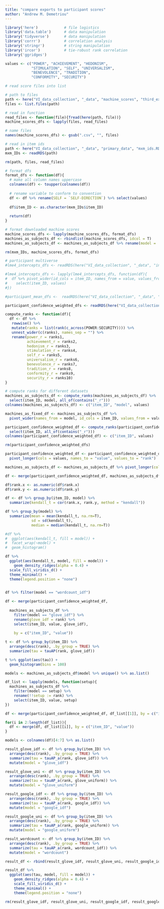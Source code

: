 ```yaml
---
title: "compare exports to participant scores"
author: "Andrew M. Demetriou"
---
```


```r
library('here')            # file logistics
library('data.table')      # data manipulation
library('tidyverse')       # data manipulation
library('corrr')           # correlation analysis
library('stringr')         # string manipulation
library('ircor')           # tie-robust rank correlation
library('ggridges')

values <- c("POWER", "ACHIEVEMENT", "HEDONISM",  
            "STIMULATION", "SELF", "UNIVERSALISM", 
            "BENEVOLENCE", "TRADITION",  
            "CONFORMITY", "SECURITY")
```

```r
# read score files into list

# path to files
path <- here("VI_data_collection", "_data", "machine_scores", "third_export")
files <- list.files(path)

# read in function
read_files <- function(file){fread(here(path, file))}
machine_scores_dfs <- lapply(files, read_files)

# name files
names(machine_scores_dfs) <- gsub(".csv", "", files)

# read in item ids
path <- here("VI_data_collection", "_data", "primary_data", "mxm_ids.RDS")
mxm_IDs <- readRDS(path)

rm(path, files, read_files)
```

```r
# format dfs
format_dfs <- function(df){
  # make all column names uppercase
  colnames(df) <- toupper(colnames(df))
  
  # rename variable to conform to convention
  df <- df %>% rename(SELF = `SELF-DIRECTION`) %>% select(values)
  
  df$item_ID <- as.character(mxm_IDs$item_ID)
  
  return(df)
}
```

```r
# format downloaded machine scores
machine_scores_dfs <- lapply(machine_scores_dfs, format_dfs)
machines_as_subjects_df <- rbindlist(machine_scores_dfs, idcol = T)
machines_as_subjects_df <- machines_as_subjects_df %>% rename(model = .id)

rm(mxm_IDs, machine_scores_dfs, format_dfs)
```

```r
# participant multiverse
#lme4_intercepts_dfs <- readRDS(here("VI_data_collection", "_data", "intermediary_data", "participant_lme4_item_intercept_dfs.RDS"))

#lme4_intercepts_dfs <- lapply(lme4_intercepts_dfs, function(df){
#  df %>% pivot_wider(id_cols = item_ID, names_from = value, values_from = intercept) %>%
#    select(item_ID, values)
#})

#participant_mean_dfs <-  readRDS(here("VI_data_collection", "_data", "intermediary_data", "participant_mean_dfs.RDS"))

participant_confidence_weighted_dfs <- readRDS(here("VI_data_collection", "_data", "intermediary_data", "participant_confidence_weighted_dfs.RDS"))
```

```r
compute_ranks <- function(df){
  df <- df %>%
   rowwise() %>% 
   mutate(ranks = list(rank(c_across(POWER:SECURITY)))) %>%
   unnest_wider(c(ranks), names_sep = "") %>%
   rename(power_r = ranks1, 
          achievement_r = ranks2, 
          hedonism_r = ranks3, 
          stimulation_r = ranks4, 
          self_r = ranks5, 
          universalism_r = ranks6, 
          benevolence_r = ranks7,
          tradition_r = ranks8, 
          conformity_r = ranks9, 
          security_r = ranks10)
}
```

```r
# compute ranks for different datasets
machines_as_subjects_df <- compute_ranks(machines_as_subjects_df) %>%
  select(item_ID, model, all_of(contains("_r")))
colnames(machines_as_subjects_df) <- c("item_ID", "model", values)

machines_as_fixed_df <- machines_as_subjects_df %>% 
  pivot_wider(names_from = model, id_cols = item_ID, values_from = values)

participant_confidence_weighted_df <- compute_ranks(participant_confidence_weighted_dfs[[1]]) %>%
  select(item_ID, all_of(contains("_r")))
colnames(participant_confidence_weighted_df) <- c("item_ID", values)

rm(participant_confidence_weighted_dfs)
```

```r
participant_confidence_weighted_df <- participant_confidence_weighted_df %>%
  pivot_longer(cols = values, names_to = "value", values_to = "rank")

machines_as_subjects_df <- machines_as_subjects_df %>% pivot_longer(cols = values, names_to = "value", values_to = "rank")
```

```r
df <- merge(participant_confidence_weighted_df, machines_as_subjects_df, by = c("item_ID", "value"))

df$rank.x <- as.numeric(df$rank.x)
df$rank.y <- as.numeric(df$rank.y)
```

```r
df <- df %>% group_by(item_ID, model) %>%
  summarize(kendall_t = cor(rank.x, rank.y, method = "kendall"))
```

```r
df %>% group_by(model) %>%
  summarize(mean = mean(kendall_t, na.rm=T), 
            sd = sd(kendall_t), 
            median = median(kendall_t, na.rm=T))

#df %>%
#  ggplot(aes(kendall_t, fill = model)) +
#  facet_wrap(~model) +
#  geom_histogram()
```

```r
df %>%
  ggplot(aes(kendall_t, model, fill = model)) +
    geom_density_ridges(alpha = 0.4) +
  scale_fill_viridis_d() +
  theme_minimal() +
  theme(legend.position = "none")
  
```


```r
df %>% filter(model == "wordcount_idf")
```

```r
df <- merge(participant_confidence_weighted_df, 
  
  machines_as_subjects_df %>% 
    filter(model == "glove_idf") %>%
    rename(glove_idf = rank) %>% 
    select(item_ID, value, glove_idf), 
  
    by = c("item_ID", "value"))
```

```r
t <- df %>% group_by(item_ID) %>%
  arrange(desc(rank), .by_group = TRUE) %>%
  summarize(tau = tauAP(rank, glove_idf))
```

```r
t %>% ggplot(aes(tau)) +
  geom_histogram(bins = 100)
```

```r
models <- machines_as_subjects_df$model %>% unique() %>% as.list()

df_list <- lapply(models, function(setup){
  machines_as_subjects_df %>% 
    filter(model == setup) %>%
    rename(!!setup := rank) %>%
    select(item_ID, value, setup)
})
```
```r
df <- merge(participant_confidence_weighted_df, df_list[[1]], by = c("item_ID", "value"))

for(i in 2:length(df_list)){
  df <- merge(df, df_list[[i]], by = c("item_ID", "value"))
}
```

```r
models <- colnames(df)[4:7] %>% as.list()

result_glove_idf <- df %>% group_by(item_ID) %>%
  arrange(desc(rank), .by_group = TRUE) %>%
  summarize(tau = tauAP_a(rank, glove_idf)) %>%
  mutate(model = "glove_idf")

result_glove_uni <- df %>% group_by(item_ID) %>%
  arrange(desc(rank), .by_group = TRUE) %>%
  summarize(tau = tauAP_a(rank, glove_uniform)) %>%
  mutate(model = "glove_uniform")

result_google_idf <- df %>% group_by(item_ID) %>%
  arrange(desc(rank), .by_group = TRUE) %>%
  summarize(tau = tauAP_a(rank, google_idf)) %>%
  mutate(model = "google_idf")

result_google_uni <- df %>% group_by(item_ID) %>%
  arrange(desc(rank), .by_group = TRUE) %>%
  summarize(tau = tauAP_a(rank, google_uniform)) %>%
  mutate(model = "google_uniform")

result_wordcount <- df %>% group_by(item_ID) %>%
  arrange(desc(rank), .by_group = TRUE) %>%
  summarize(tau = tauAP_a(rank, wordcount_idf)) %>%
  mutate(model = "wordcount")

result_df <- rbind(result_glove_idf, result_glove_uni, result_google_idf, result_google_uni, result_wordcount)

result_df %>%
  ggplot(aes(tau, model, fill = model)) +
    geom_density_ridges(alpha = 0.4) +
    scale_fill_viridis_d() +
    theme_minimal() +
    theme(legend.position = "none")

rm(result_glove_idf, result_glove_uni, result_google_idf, result_google_uni)
```
